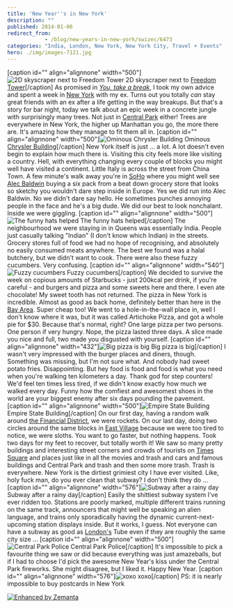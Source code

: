 ```yaml
---
title: 'New Year''s in New York'
description: ""
published: 2014-01-06
redirect_from: 
            - /blog/new-years-in-new-york/swizec/6473
categories: "India, London, New York, New York City, Travel + Events"
hero: ./img/images-7121.jpg
---
```

\[caption id=&quot;&quot; align=&quot;alignnone&quot; width=&quot;500&quot;]![2D skyscraper next to Freedom Tower](./img/images-7121.jpg "2D skyscraper next to Freedom Tower") 2D skyscraper next to [Freedom Tower](<http://maps.google.com/maps?ll=40.713,-74.0135&spn=0.01,0.01&q=40.713,-74.0135 (One%20World%20Trade%20Center)&t=h> "One World Trade Center")\[/caption] As promised in _[You, take a break](http://swizec.com/blog/you-take-a-break/swizec/6464 "You, take a break")_, I took my own advice and spent a week in [New York](<http://maps.google.com/maps?ll=40.6641666667,-73.9386111111&spn=0.1,0.1&q=40.6641666667,-73.9386111111 (New%20York%20City)&t=h> "New York City") with my ex. Turns out you totally _can_ stay great friends with an ex after a life getting in the way breakups. But that&#x27;s a story for bar night, today we talk about an epic week in a concrete jungle with surprisingly many trees. Not just in [Central Park](<http://maps.google.com/maps?ll=40.7833333333,-73.9666666667&spn=0.1,0.1&q=40.7833333333,-73.9666666667 (Central%20Park)&t=h> "Central Park") either! Trees are everywhere in New York, the higher up Manhattan you go, the more there are. It&#x27;s amazing how they manage to fit them all in. \[caption id=&quot;&quot; align=&quot;alignnone&quot; width=&quot;500&quot;]![Ominous Chrysler Building](./img/images-7129.jpg "Ominous Chrysler Building") Ominous [Chrysler Building](<http://maps.google.com/maps?ll=40.7517,-73.9753&spn=0.01,0.01&q=40.7517,-73.9753 (Chrysler%20Building)&t=h> "Chrysler Building")\[/caption] New York itself is just ... a lot. A lot doesn&#x27;t even begin to explain how much there is. Visiting this city feels more like visiting a country. Hell, with everything changing every couple of blocks you might well have visited a continent. Little Italy is across the street from China Town. A few minute&#x27;s walk away you&#x27;re in [SoHo](<http://maps.google.com/maps?ll=43.0,-75.0&spn=3.0,3.0&q=43.0,-75.0 (New%20York)&t=h> "New York") where you might well see [Alec Baldwin](http://en.wikipedia.org/wiki/Alec_Baldwin "Alec Baldwin") buying a six pack from a beat down grocery store that looks so sketchy you wouldn&#x27;t dare step inside in Europe. Yes we did run into Alec Baldwin. No we didn&#x27;t dare say hello. He sometimes punches annoying people in the face and he&#x27;s a big dude. We did our best to look nonchalant. Inside we were giggling. \[caption id=&quot;&quot; align=&quot;alignnone&quot; width=&quot;500&quot;]![The funny hats helped](./img/images-7122.jpg "The funny hats helped") The funny hats helped\[/caption] The neighbourhood we were staying in in Queens was essentially India. People just casually talking &quot;Indian&quot; (I don&#x27;t know which Indian) in the streets. Grocery stores full of food we had no hope of recognising, and absolutely no easily consumed meats anywhere. The best we found was a halal butchery, but we didn&#x27;t want to cook. There were also these fuzzy cucumbers. Very confusing. \[caption id=&quot;&quot; align=&quot;alignnone&quot; width=&quot;540&quot;]![Fuzzy cucumbers](./img/images-7123.jpg "Fuzzy cucumbers") Fuzzy cucumbers\[/caption] We decided to survive the week on copious amounts of Starbucks - just 200kcal per drink, if you&#x27;re careful - and burgers and pizza and some sweets here and there. I even ate chocolate! My sweet tooth has not returned. The pizza in New York is incredible. Almost as good as back home, definitely better than here in the [Bay Area](<http://maps.google.com/maps?ll=37.75,-122.283333333&spn=0.1,0.1&q=37.75,-122.283333333 (San%20Francisco%20Bay%20Area)&t=h> "San Francisco Bay Area"). Super cheap too! We went to a hole-in-the-wall place in, well I don&#x27;t know where it was, but it was called Artichoke Pizza, and got a whole pie for \$30. Because that&#x27;s normal, right? One large pizza per two persons. One person if very hungry. Nope, the pizza lasted three days. A slice made you nice and full, two made you disgusted with yourself. \[caption id=&quot;&quot; align=&quot;alignnone&quot; width=&quot;432&quot;]![Big pizza is big](./img/images-7124.jpg "Big pizza is big") Big pizza is big\[/caption] I wasn&#x27;t very impressed with the burger places and diners, though. Something was missing, but I&#x27;m not sure what. And nobody had sweet potato fries. Disappointing. But hey food is food and food is what you need when you&#x27;re walking ten kilometers a day. Thank god for step counters! We&#x27;d feel ten times less tired, if we didn&#x27;t know exactly how much we walked every day. Funny how the comfiest and awesomest shoes in the world are your biggest enemy after six days pounding the pavement. \[caption id=&quot;&quot; align=&quot;alignnone&quot; width=&quot;500&quot;]![Empire State Building](./img/images-7125.jpg "Empire State Building") Empire State Building\[/caption] On our first day, having a random walk around [the Financial District](<http://maps.google.com/maps?ll=40.707499,-74.011153&spn=0.01,0.01&q=40.707499,-74.011153 (Financial%20District%2C%20Manhattan)&t=h> "Financial District, Manhattan"), we were rockets. On our last day, doing two circles around the same blocks in [East Village](<http://maps.google.com/maps?ll=40.7275,-73.9858333333&spn=0.1,0.1&q=40.7275,-73.9858333333 (East%20Village%2C%20Manhattan)&t=h> "East Village, Manhattan") because we were too tired to notice, we were sloths. You want to go faster, but nothing happens. Took two days for my feet to recover, but totally worth it! We saw so many pretty buildings and interesting street corners and crowds of tourists on [Times Square](<http://maps.google.com/maps?ll=40.75773,-73.985708&spn=1.0,1.0&q=40.75773,-73.985708 (Times%20Square)&t=h> "Times Square") and places just like in all the movies and trash and cars and famous buildings and Central Park and trash and then some more trash. Trash is everywhere. New York is the dirtiest grimiest city I have ever visited. Like, holy fuck man, do you ever clean that subway? I don&#x27;t think they do ... \[caption id=&quot;&quot; align=&quot;alignnone&quot; width=&quot;576&quot;]![Subway after a rainy day](./img/images-7126.jpg "Subway after a rainy day") Subway after a rainy day\[/caption] Easily the shittiest subway system I&#x27;ve ever ridden too. Stations are poorly marked, multiple different trains running on the same track, announcers that might well be speaking an alien language, and trains only sporadically having the dynamic current-next-upcoming station displays inside. But it works, I guess. Not everyone can have a subway as good as [London&#x27;s](<http://maps.google.com/maps?ll=51.5072222222,-0.1275&spn=0.1,0.1&q=51.5072222222,-0.1275 (London)&t=h> "London") Tube even if they are roughly the same city size ... \[caption id=&quot;&quot; align=&quot;alignnone&quot; width=&quot;500&quot;]![Central Park Police](./img/images-7127.jpg "Central Park Police") Central Park Police\[/caption] It&#x27;s impossible to pick a favourite thing we saw or did because everything was just amazeballs, but if I had to choose I&#x27;d pick the awesome New Year&#x27;s kiss under the Central Park fireworks. She might disagree, but I liked it. Happy New Year. \[caption id=&quot;&quot; align=&quot;alignnone&quot; width=&quot;576&quot;]![xoxo](./img/images-7130.jpg "xoxo") xoxo\[/caption] PS: it is nearly impossible to buy postcards in New York

[![Enhanced by Zemanta](http://img.zemanta.com/zemified_e.png?x-id=03fbef4d-de15-42fc-a080-8dd7e6acbb31)](http://www.zemanta.com/?px "Enhanced by Zemanta")
